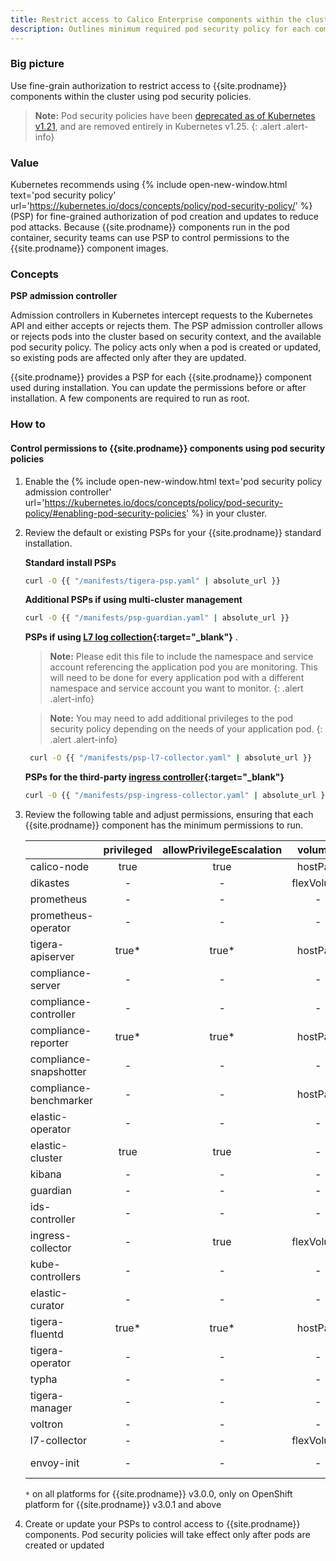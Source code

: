 ```yaml
---
title: Restrict access to Calico Enterprise components within the cluster 
description: Outlines minimum required pod security policy for each component in Calico Enterprise
---
```


### Big picture

Use fine-grain authorization to restrict access to {{site.prodname}} components within the cluster using pod security policies.

> **Note:** Pod security policies have been [deprecated as of Kubernetes v1.21][deprecated], and are removed entirely in Kubernetes v1.25. 
{: .alert .alert-info}

### Value

Kubernetes recommends using {% include open-new-window.html text='pod security policy' url='https://kubernetes.io/docs/concepts/policy/pod-security-policy/' %} (PSP) for fine-grained authorization of pod creation and updates to reduce pod attacks. 
Because {{site.prodname}} components run in the pod container, security teams can use PSP to control permissions to the 
{{site.prodname}} component images. 


### Concepts

**PSP admission controller**

Admission controllers in Kubernetes intercept requests to the Kubernetes API and either accepts or rejects them. The PSP admission controller allows or rejects pods into the cluster based on security context, and the available pod security policy. The policy acts only when a pod is created or updated, so existing pods are affected only after they are updated.

{{site.prodname}} provides a PSP for each {{site.prodname}} component used during installation. You can update the permissions before or after installation. A few components are required to run as root. 


### How to

#### Control permissions to {{site.prodname}} components using pod security policies


1. Enable the {% include open-new-window.html text='pod security policy admission controller' url='https://kubernetes.io/docs/concepts/policy/pod-security-policy/#enabling-pod-security-policies' %} in your cluster.

2. Review the default or existing PSPs for your {{site.prodname}} standard installation. 

    **Standard install PSPs**
    
    ```bash
    curl -O {{ "/manifests/tigera-psp.yaml" | absolute_url }}
    ```
    
    **Additional PSPs if using multi-cluster management**
    
    ```bash
    curl -O {{ "/manifests/psp-guardian.yaml" | absolute_url }}
    ```

    **PSPs if using [L7 log collection](https://docs.tigera.io/visibility/elastic/l7/configure){:target="_blank"}** . 
    > **Note:** Please edit this file to include the namespace and service account referencing the application pod you are monitoring. 
    > This will need to be done for every application pod with a different namespace and service account you want to monitor.
    {: .alert .alert-info}

    > **Note:** You may need to add additional privileges to the pod security policy depending on the needs of your application pod.
    {: .alert .alert-info}
    
   ```bash
    curl -O {{ "/manifests/psp-l7-collector.yaml" | absolute_url }}
    ```
    
    **PSPs for the third-party [ingress controller](https://docs.tigera.io/security/advanced-policy){:target="_blank"}**
    ```bash
    curl -O {{ "/manifests/psp-ingress-collector.yaml" | absolute_url }}
    ```

3. Review the following table and adjust permissions, ensuring that each {{site.prodname}} component has the minimum permissions to run.

    |   					|privileged	|allowPrivilegeEscalation	|volumes	|hostNetwork	|runAsUser 	|allowedCapabilities   	|hostPID|
    |:-                     |:-:		|:-:						|:-:		|:-:			|:-:		|:-:					|:-:	|
    |calico-node 			|true		|true   					|hostPath   | true  		|root		| -			  			|   -	|
    |dikastes   			|   -		|   		-				|flexVolume | -     		|root   	|NET_ADMIN				| -  	|
    |prometheus     		|   -		|   		-				|   -		| - 			|root   	| -  					| -  	|
    |prometheus-operator    |   -		|   		-				|   -		| - 			|-      	| -  					| -  	|
    |tigera-apiserver		|true*      |true*   					|hostPath   |  -			|root   	| -      				| - 	|
    |compliance-server		|  - 		|  - 						| -  		|  - 			| -   		| -  					| -  	|
    |compliance-controller	|  - 		|  -						| - 	   	|  -			| -   		|   					| - 	|
    |compliance-reporter	|true*    	|true* 						|hostPath   |  -			|root  		| -  					| -  	|
    |compliance-snapshotter	|  - 		|  - 						| -  		|  - 			| -  		| -  					| -  	|
    |compliance-benchmarker	|  -		|  -     					|hostPath   |  -			|root   	| -  					| true  |
    |elastic-operator		|  - 		|  - 						| -  		|  - 			| -  		| -  					| -  	|
    |elastic-cluster		|true  		|true 						| -  		|  - 			|root   	|CAP_CHOWN   			| -  	|
    |kibana 				|  - 		|  - 						| -  		|  -     		| -  		| -  					| -  	|
    |guardian				|  - 		|  - 						| -  		|  - 			| -  		| -  					| -  	|
    |ids-controller   		|  -  		|  - 						| - 		|  -			| -  		| -  					| -  	|
    |ingress-collector    	|  -  		|true 						|flexVolume |  -			|root  		|NET_BIND_SERVICE  		| -  	|
    |kube-controllers   	|  -  		|  - 						| - 		|  -			| -  		| -  					| -  	|
    |elastic-curator   		|  -  		|  - 						| - 		|  -			| -  		| -  					| -  	|
    |tigera-fluentd   		|true*   	|true* 						|hostPath 	|  -			|root  		|CAP_CHOWN  			| -  	|
    |tigera-operator   		|  -  		|  - 						| - 		|  true			| -  		| -  					| -  	|
    |typha   				|  -  		|  - 						| - 		|  true			| -  		| -  					| -  	|
    |tigera-manager   		|  -  		|  - 						| - 		|  -			| -  		| -  					| -  	|
    |voltron   				|  -  		|  - 						| - 		|  -			| -  		| -  					| -  	|
    |l7-collector			|  -  		|  - 						|flexVolume |  -			| -  		| -  					| -  	|
    |envoy-init 			|  -  		|  - 						|-          |  -			|root  		|NET_ADMIN, NET_RAW		| -  	|

    ``*`` on all platforms for {{site.prodname}} v3.0.0, only on OpenShift platform for {{site.prodname}} v3.0.1 and above

4. Create or update your PSPs to control access to {{site.prodname}} components. Pod security policies will take effect only after pods are created or updated

[deprecated]: https://kubernetes.io/blog/2021/04/06/podsecuritypolicy-deprecation-past-present-and-future/
